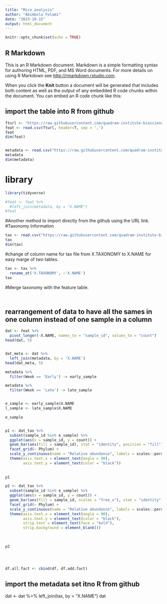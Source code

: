 ```yaml
---
title: "Mice_analysis"
author: "Abimbola Folami"
date: "2023-10-15"
output: html_document
---
```


```r
knitr::opts_chunk$set(echo = TRUE)
```

## R Markdown

This is an R Markdown document. Markdown is a simple formatting syntax for authoring HTML, PDF, and MS Word documents. For more details on using R Markdown see <http://rmarkdown.rstudio.com>.

When you click the **Knit** button a document will be generated that includes both content as well as the output of any embedded R code chunks within the document. You can embed an R code chunk like this:

## import the table into R from github
```r
fturl <- "https://raw.githubusercontent.com/quadram-institute-bioscience/datasciencegroup/main/2_rarefaction/table.csv"
feat <- read.csv(fturl, header=T, sep = ',')
feat
dim(feat)


```

```r


```


```r

metadata <- read.csv("https://raw.githubusercontent.com/quadram-institute-bioscience/datasciencegroup/main/2_rarefaction/metadata.csv", header=T, sep = ',')
metadata
dim(metadata)
```
# library
```r
library(tidyverse)

```
```r
#feat <- feat %>%
  #left_join(metadata, by = "X.NAME") 
#feat
```
#Another method to import  directly from the github using the URL link. #Taxonomy Information 
```r
tax <- read.csv("https://raw.githubusercontent.com/quadram-institute-bioscience/datasciencegroup/main/2_rarefaction/taxonomy.csv", header=T, sep = ',')
tax
dim(tax)
```
#change of column name for tax file from X.TAXONOMY to X.NAME for easy marge of two tables. 
```r
tax <- tax %>% 
  rename_at('X.TAXONOMY', ~'X.NAME')
tax
```
#Merge taxonomy with the feature table.
```r

```
```r

```

## rearrangement of data to have all the sames in one column instead of one sample in a column
```r
dat <- feat %>%
  pivot_longer(-X.NAME, names_to = "sample_id", values_to = "count")
head(dat, 5)



```

```r
dat_meta <- dat %>%
  left_join(metadata, by = 'X.NAME') 
head(dat_meta, 5)


```

```r
metadata %>% 
  filter(Week == 'Early') -> early_sample

metadata %>% 
  filter(Week == 'Late') -> late_sample


e_sample <- early_sample$X.NAME
l_sample <- late_sample$X.NAME


```


```r
e_sample



```

```r

p1 <- dat_tax %>%
  subset(sample_id %in% e_sample) %>% 
  ggplot(aes(x = sample_id, y = count)) +
  geom_bar(aes(fill = sample_id), stat = "identity", position = "fill") +
  facet_grid(~ Phylum) +
  scale_y_continuous(name = "Relative abundance", labels = scales::percent) +
  theme(axis.text.x = element_text(angle = 90),
        axis.text.y = element_text(color = "black"))
  
  
p1

```

```r

p2 <- dat_tax %>%
  subset(sample_id %in% e_sample) %>% 
  ggplot(aes(x = sample_id, y = count)) +
  geom_bar(aes(fill = sample_id, scales = "free_x"), stat = "identity", position = "fill", width = 1) +
  facet_grid(~ Phylum) +
  scale_y_continuous(name = "Relative abundance", labels = scales::percent) +
  theme(axis.text.x = element_text(angle = 90),
        axis.text.y = element_text(color = "black"),
        strip.text = element_text(face = "bold"),
        strip.background = element_blank())
        
  
  
p2



```

```r

```

```r

```
```r
df.all.fact <- cbind(df, df.add.fact)
```

## import the metadata set itno R from github
dat <- dat %>%
  left_join(tax, by = "X.NAME") 
dat
```r

```



